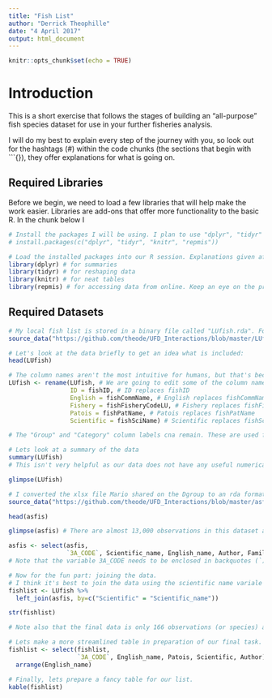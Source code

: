 ---
title: "Fish List"
author: "Derrick Theophille"
date: "4 April 2017"
output: html_document
---

```{r setup, include=FALSE}
knitr::opts_chunk$set(echo = TRUE)
```

# Introduction

This is a short exercise that follows the stages of building an "all-purpose" fish species dataset for use in your further fisheries analysis.

I will do my best to explain every step of the journey with you, so look out for the hashtags (#) within the code chunks (the sections that begin with ```{}), they offer explanations for what is going on.

## Required Libraries
Before we begin, we need to load a few libraries that will help make the work easier. Libraries are add-ons that offer more functionality to the basic R. In the chunk below I 

```{r required libraries}
# Install the packages I will be using. I plan to use "dplyr", "tidyr" and "knitr". You may have already installed these packages. But in case you haven't you can do so now by running the line below.
# install.packages(c("dplyr", "tidyr", "knitr", "repmis"))

# Load the installed packages into our R session. Explanations given after hashtags. 
library(dplyr) # for summaries
library(tidyr) # for reshaping data
library(knitr) # for neat tables
library(repmis) # for accessing data from online. Keep an eye on the prompt in the console window (if you use RStudio, it is the bottom-left window) where you will be asked to select "Y" or "n", after reading the message. In order to proceed, however, you will need to type "Y".
```

## Required Datasets

```{r my fish list}
# My local fish list is stored in a binary file called "LUfish.rda". For your convenience I've made it available only from my Git repository. Run the code below to download and attach it.
source_data("https://github.com/theode/UFD_Interactions/blob/master/LUfish.rda?raw=true")

# Let's look at the data briefly to get an idea what is included:
head(LUfish)

# The column names aren't the most intuitive for humans, but that's because the data was ripped directly from a database query, where the names were not meant for common consumption, only the database manager. We can fix this up:
LUfish <- rename(LUfish, # We are going to edit some of the column names of LUfish
                 ID = fishID, # ID replaces fishID
                 English = fishCommName, # English replaces fishCommName
                 Fishery = fishFisheryCodeLU, # Fishery replaces fishFisheryCodeLU
                 Patois = fishPatName, # Patois replaces fishPatName
                 Scientific = fishSciName) # Scientific replaces fishSciName

# The "Group" and "Category" column labels cna remain. These are used for sorting and grouping fish species in some of my other reports.

# Lets look at a summary of the data
summary(LUfish)
# This isn't very helpful as our data does not have any useful numerical variables that can give a summary. This does, however show some useful information. Take a look and see for yourself.

glimpse(LUfish)
```

```{r FAO ASFIS data}
# I converted the xlsx file Mario shared on the Dgroup to an rda format and stored on Github. Access and load here:
source_data("https://github.com/theode/UFD_Interactions/blob/master/asfis.rda?raw=true")

head(asfis)

glimpse(asfis) # There are almost 13,000 observations in this dataset and 14 variables (columns). I Do not think we'll be needing Russian and Chinese names any time soon, so we will remove them from our dataset. We'll just keep the 3 Alpha code, the scientific name, the english name, the author, family and order.

asfis <- select(asfis,
                `3A_CODE`, Scientific_name, English_name, Author, Family, Order)
# Note that the variable 3A_CODE needs to be enclosed in backquotes (`). This is because 3A_CODE is a non-standard variable name as it begins with a number. Backquotes are used to allow the use of variables such as this.
```

```{r join the datasets}
# Now for the fun part: joining the data. 
# I think it's best to join the data using the scientific name variale as this is most-likely the common variable in both datasets. The only problem is that the variable is called slightly differnet names in both datasets. No problem, though, we can tell R which variables to use within the "by=c()" argument.
fishlist <- LUfish %>% 
  left_join(asfis, by=c("Scientific" = "Scientific_name"))

str(fishlist)

# Note also that the final data is only 166 observations (or species) and 12 variables. Why do you think that is?

# Lets make a more streamlined table in preparation of our final task.
fishlist <- select(fishlist,
                   `3A_CODE`, English_name, Patois, Scientific, Author) %>% 
  arrange(English_name)
```

```{r table}
# Finally, lets prepare a fancy table for our list.
kable(fishlist)
```

